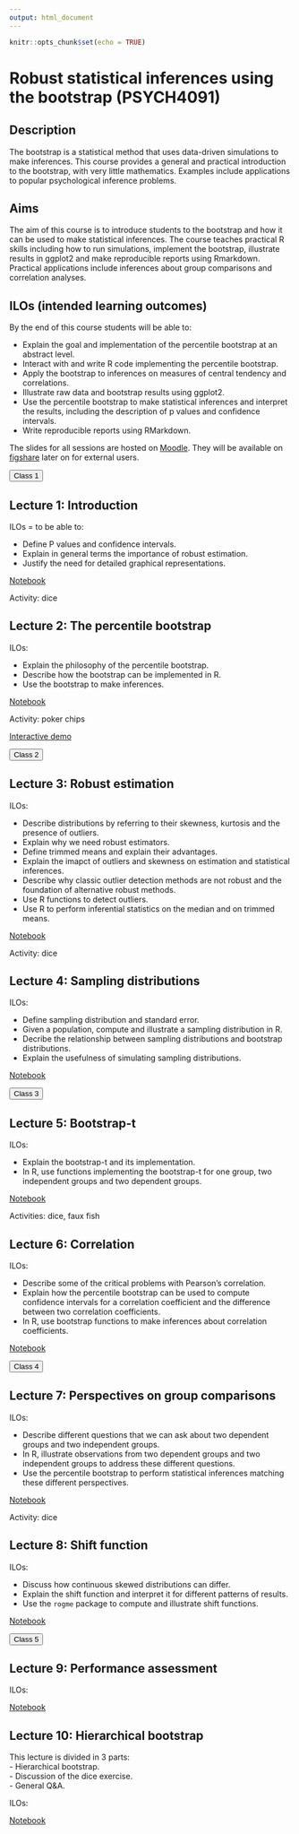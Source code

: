 ```yaml
---
output: html_document
---
```


```r
knitr::opts_chunk$set(echo = TRUE)
```

# Robust statistical inferences using the bootstrap (PSYCH4091)

## Description

The bootstrap is a statistical method that uses data-driven simulations to make inferences.
This course provides a general and practical introduction to the bootstrap, with very little mathematics.
Examples include applications to popular psychological inference problems.

## Aims

The aim of this course is to introduce students to the bootstrap and how it can be used to make statistical inferences.
The course teaches practical R skills including how to run simulations, implement the bootstrap, illustrate results in ggplot2 and make reproducible reports using Rmarkdown. Practical applications include inferences about group comparisons and correlation analyses.

## ILOs (intended learning outcomes)

By the end of this course students will be able to:

-	Explain the goal and implementation of the percentile bootstrap at an abstract level.
-	Interact with and write R code implementing the percentile bootstrap.
-	Apply the bootstrap to inferences on measures of central tendency and correlations.
-	Illustrate raw data and bootstrap results using ggplot2.
-	Use the percentile bootstrap to make statistical inferences and interpret the results, including the description of p values and confidence intervals.
-	Write reproducible reports using RMarkdown.

The slides for all sessions are hosted on [Moodle](https://moodle.gla.ac.uk/login/index.php). They will be available on [figshare]() later on for external users.

<button type="button" class="btn btn-success btn-lg btn-block font-weight-bold">Class 1</button>

## Lecture 1: Introduction

ILOs = to be able to:  

- Define P values and confidence intervals.  
- Explain in general terms the importance of robust estimation.  
- Justify the need for detailed graphical representations.

[Notebook](nb1.html)  

Activity: dice  

## Lecture 2: The percentile bootstrap

ILOs: 

- Explain the philosophy of the percentile bootstrap.  
- Describe how the bootstrap can be implemented in R.  
- Use the bootstrap to make inferences.

[Notebook](nb2.html)

Activity: poker chips

[Interactive demo](https://seeing-theory.brown.edu/frequentist-inference/index.html#section2)

<button type="button" class="btn btn-success btn-lg btn-block font-weight-bold">Class 2</button>

## Lecture 3: Robust estimation

ILOs: 

- Describe distributions by referring to their skewness, kurtosis and the presence of outliers.  
- Explain why we need robust estimators.  
- Define trimmed means and explain their advantages.  
- Explain the imapct of outliers and skewness on estimation and statistical inferences.  
- Describe why classic outlier detection methods are not robust and the foundation of alternative robust methods.  
- Use R functions to detect outliers.  
- Use R to perform inferential statistics on the median and on trimmed means.

[Notebook](nb3.html)

Activity: dice

## Lecture 4: Sampling distributions

ILOs: 

- Define sampling distribution and standard error.  
- Given a population, compute and illustrate a sampling distribution in R.  
- Decribe the relationship between sampling distributions and bootstrap distributions.  
- Explain the usefulness of simulating sampling distributions.

[Notebook](nb4.html)

<button type="button" class="btn btn-success btn-lg btn-block font-weight-bold">Class 3</button>

## Lecture 5: Bootstrap-t

ILOs:  

- Explain the bootstrap-t and its implementation.  
- In R, use functions implementing the bootstrap-t for one group, two independent groups and two dependent groups.  

[Notebook](nb5.html)

Activities: dice, faux fish

## Lecture 6: Correlation

ILOs: 

- Describe some of the critical problems with Pearson's correlation.  
- Explain how the percentile bootstrap can be used to compute confidence intervals for a correlation coefficient and the difference between two correlation coefficients.  
- In R, use bootstrap functions to make inferences about correlation coefficients.  

[Notebook](nbk6.html)

<button type="button" class="btn btn-success btn-lg btn-block font-weight-bold">Class 4</button>

## Lecture 7: Perspectives on group comparisons

ILOs:  

- Describe different questions that we can ask about two dependent groups and two independent groups.  
- In R, illustrate observations from two dependent groups and two independent groups to address these different questions.  
- Use the percentile bootstrap to perform statistical inferences matching these different perspectives.

[Notebook](nb7.html)

Activity: dice

## Lecture 8: Shift function

ILOs:

- Discuss how continuous skewed distributions can differ.  
- Explain the shift function and interpret it for different patterns of results.  
- Use the `rogme` package to compute and illustrate shift functions.

[Notebook](nb8.html)

<button type="button" class="btn btn-success btn-lg btn-block font-weight-bold">Class 5</button>

## Lecture 9: Performance assessment

ILOs: 

[Notebook](nb9.html)

## Lecture 10: Hierarchical bootstrap

This lecture is divided in 3 parts:  
- Hierarchical bootstrap.  
- Discussion of the dice exercise.  
- General Q&A.

ILOs: 

[Notebook](nb10.html)

